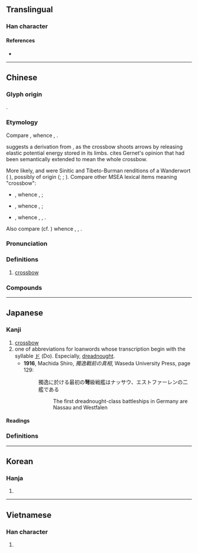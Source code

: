 {{character info}}
==Translingual==

===Han character===
{{Han char|rn=57|rad=弓|as=05|sn=8|four=47207|canj=VEN|ids=⿱奴弓}}

====References====
* {{Han ref|kx=0358.030|dkj=09760|dj=0674.170|hdz=20994.050|uh=5F29|ud=24361|bh=A9B8|bd=43448}}

----

==Chinese==
{{zh-forms}}

===Glyph origin===
{{Han etym}}
{{Han compound|奴|弓|ls=psc|c1=p|c2=s|t2=bow}}.

===Etymology===
Compare {{cog|tbq-pro|*s-na||crossbow}}, whence {{cog|duu|tana}}, {{cog|nxq|daqna}}.

{{zh-ref|Unger (1990)}} suggests a derivation from {{och-l|努|to tense; to exert}}, as the crossbow shoots arrows by releasing elastic potential energy stored in its limbs. {{zh-ref|Ferlus (1999)}} cites Gernet's opinion that {{och-l|砮|stone arrow-tip}} had been semantically extended to mean the whole crossbow.

More likely, {{och-l|弩}} and {{cog|tbq-pro|*s-na}} were Sinitic and Tibeto-Burman renditions of a {{w|Mainland Southeast Asia linguistic area|Mainland Southeast Asian}} Wanderwort ({{zh-ref|Ratliff, 2010}}<!---; {{zh-ref|Blench, 2014}}, unpublished manuscript, to be removed from here as well as About Chinese/references?--->), possibly of {{der|zh|aav}} origin ({{zh-ref|Norman and Mei, 1976}}; {{zh-ref|Benedict, 1990}}; {{zh-ref|Schuessler, 2007}}). Compare other MSEA lexical items meaning "crossbow":
* {{cog|mkh-pro|*snaʔ}}, whence {{cog|vi|ná}}, {{cog|km|ស្នា}};
* {{cog|hmx-pro|*nhaᴮ}}, whence {{cog|mww|hneev}}, {{cog|ium|hnaav}};
* {{cog|tai-pro|*ʰnwɯəꟲ}}, whence {{cog|th|หน้าไม้}}, {{cog|lo|ໜ້າໄມ້}}, {{cog|khb|ᦐᦱᧉᦺᦙᧉ}}.
Also compare {{cog|map-pro|*panaq||to shoot (an arrow)}} (cf. {{cog|mkh-pro|*paɲʔ}}) whence {{cog|ms|panah}}, {{cog|tl|pana|panà}}, {{cog|haw|pana}}.

===Pronunciation===
{{zh-pron
|m=nǔ
|c=nou5
|h=pfs=
|md=
|mn=xm,qz:ló͘/zz:nó͘/xm:lō͘/qz:lǒ͘
|w=
|mc=y
|oc=y
|cat=n
}}

===Definitions===
{{zh-hanzi}}

# [[crossbow]]

===Compounds===
{{zh-der|彊弩之末|弩末|弩箭離絃|弩手|強弓硬弩|弩弓|勁弩|幰弩|強弩|張眉弩眼|弩箭|弩箙|弩張劍拔|弓弩|強弩之末|弩機|劍拔弩張|弩砲|搭弩張弓|硬弩強弓|璅弩|負弩先驅|負弩|踏弩}}

----

==Japanese==

===Kanji===
{{ja-kanji|grade=|rs=弓05}}

# [[crossbow]]
# one of abbreviations for loanwords whose transcription begin with the syllable [[ド]] (Do). Especially, [[dreadnought]].
#* '''1916''', Machida Shiro, ''獨逸戰前の真相'',  Waseda University Press, page 129:
#*: 獨逸に於ける最初の'''弩'''級戦艦はナッサウ、エストファーレンの二艦である
#*:: The first dreadnought-class battleships in Germany are Nassau and Westfalen

====Readings====
{{ja-readings
|goon=ぬ, の
|kanon=ど
|kun=いしゆみ-, おおゆみ-<おほゆみ-
}}

===Definitions===
{{ja-kanjitab|おおゆみ|yomi=k}}
{{ja-see|大弓}}

----

==Korean==

===Hanja===
{{ko-hanja|hangeul=노|eumhun=|rv=no|mr=no|y=no}}

# {{rfdef|ko|sort=弓05}}

----

==Vietnamese==

===Han character===
{{vi-readings|reading=nỏ, nỗ, ná, nõ|rs=弓05}}

# {{rfdef|vi|sort=弓05}}